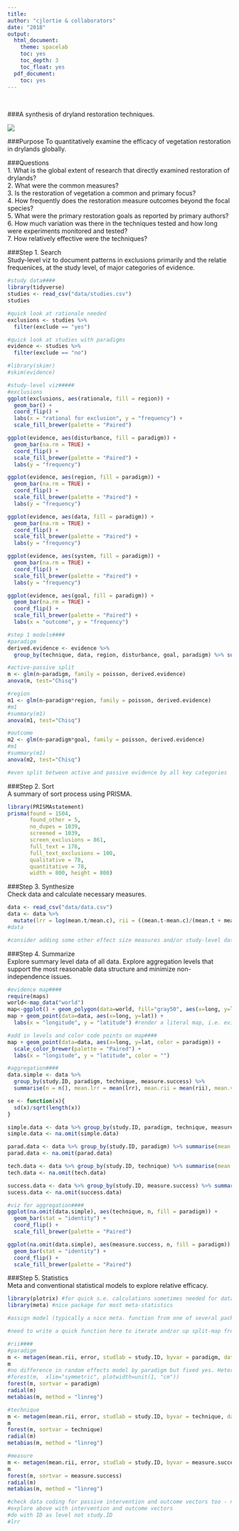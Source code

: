 ```yaml
---
title:
author: "cjlortie & collaborators"
date: "2018"
output:
  html_document:
    theme: spacelab
    toc: yes
    toc_depth: 3
    toc_float: yes
  pdf_document:
    toc: yes
---
```

<br>  

###A synthesis of dryland restoration techniques.  

![](./drylands.jpg)   

###Purpose
To quantitatively examine the efficacy of vegetation restoration in drylands globally.  

###Questions  
1. What is the global extent of research that directly examined restoration of drylands?  
2. What were the common measures?  
3. Is the restoration of vegetation a common and primary focus?  
4. How frequently does the restoration measure outcomes beyond the focal species?  
5. What were the primary restoration goals as reported by primary authors?  
6. How much variation was there in the techniques tested and how long were experiments monitored and tested?  
7. How relatively effective were the techniques?  

###Step 1. Search  
Study-level viz to document patterns in exclusions primarily and the relatie frequenices, at the study level, of major categories of evidence.  

```r
#study data####
library(tidyverse)
studies <- read_csv("data/studies.csv")
studies

#quick look at rationale needed
exclusions <- studies %>%
  filter(exclude == "yes")

#quick look at studies with paradigms
evidence <- studies %>%
  filter(exclude == "no")

#library(skimr)
#skim(evidence)

#study-level viz#####
#exclusions
ggplot(exclusions, aes(rationale, fill = region)) +
  geom_bar() +
  coord_flip() +
  labs(x = "rational for exclusion", y = "frequency") +
  scale_fill_brewer(palette = "Paired")

ggplot(evidence, aes(disturbance, fill = paradigm)) +
  geom_bar(na.rm = TRUE) +
  coord_flip() +
  scale_fill_brewer(palette = "Paired") +
  labs(y = "frequency")

ggplot(evidence, aes(region, fill = paradigm)) +
  geom_bar(na.rm = TRUE) +
  coord_flip() +
  scale_fill_brewer(palette = "Paired") +
  labs(y = "frequency")

ggplot(evidence, aes(data, fill = paradigm)) +
  geom_bar(na.rm = TRUE) +
  coord_flip() +
  scale_fill_brewer(palette = "Paired") +
  labs(y = "frequency")

ggplot(evidence, aes(system, fill = paradigm)) +
  geom_bar(na.rm = TRUE) +
  coord_flip() +
  scale_fill_brewer(palette = "Paired") +
  labs(y = "frequency")

ggplot(evidence, aes(goal, fill = paradigm)) +
  geom_bar(na.rm = TRUE) +
  coord_flip() +
  scale_fill_brewer(palette = "Paired") +
  labs(x = "outcome", y = "frequency")

#step 1 models####
#paradigm
derived.evidence <- evidence %>%
  group_by(technique, data, region, disturbance, goal, paradigm) %>% summarise(n = n())

#active-passive split
m <- glm(n~paradigm, family = poisson, derived.evidence)
anova(m, test="Chisq")

#region
m1 <- glm(n~paradigm*region, family = poisson, derived.evidence)
#m1
#summary(m1)
anova(m1, test="Chisq")

#outcome
m2 <- glm(n~paradigm*goal, family = poisson, derived.evidence)
#m1
#summary(m1)
anova(m2, test="Chisq")

#even split between active and passive evidence by all key categories
```

###Step 2. Sort  
A summary of sort process using PRISMA.  

```r
library(PRISMAstatement)
prisma(found = 1504,
       found_other = 5,
       no_dupes = 1039, 
       screened = 1039, 
       screen_exclusions = 861, 
       full_text = 178,
       full_text_exclusions = 100, 
       qualitative = 78, 
       quantitative = 78,
       width = 800, height = 800)
```

###Step 3. Synthesize  
Check data and calculate necessary measures.
```r
data <- read_csv("data/data.csv")
data <- data %>%
  mutate(lrr = log(mean.t/mean.c), rii = ((mean.t-mean.c)/(mean.t + mean.c)), var.es = ((sd.t^2/n.t*mean.t^2) + (sd.c^2/n.c*mean.c^2)))
#data

#consider adding some other effect size measures and/or study-level data too
```

###Step 4. Summarize  
Explore summary level data of all data. Explore aggregation levels that support the most reasonable data structure and minimize non-independence issues.  

```r
#evidence map####
require(maps)
world<-map_data("world")
map<-ggplot() + geom_polygon(data=world, fill="gray50", aes(x=long, y=lat, group=group))
map + geom_point(data=data, aes(x=long, y=lat)) +
  labs(x = "longitude", y = "latitude") #render a literal map, i.e. evidence map, of where we study the niche in deserts globally

#add in levels and color code points on map####
map + geom_point(data=data, aes(x=long, y=lat, color = paradigm)) + 
  scale_color_brewer(palette = "Paired") +
  labs(x = "longitude", y = "latitude", color = "")

#aggregation####
data.simple <- data %>%
  group_by(study.ID, paradigm, technique, measure.success) %>%
  summarise(n = n(), mean.lrr = mean(lrr), mean.rii = mean(rii), mean.var = mean(var.es))

se <- function(x){
  sd(x)/sqrt(length(x))
}

simple.data <- data %>% group_by(study.ID, paradigm, technique, measure.success) %>% summarise(mean.rii = mean(rii), error = se(rii))
simple.data <- na.omit(simple.data)

parad.data <- data %>% group_by(study.ID, paradigm) %>% summarise(mean.rii = mean(rii), error = se(rii))
parad.data <- na.omit(parad.data)

tech.data <- data %>% group_by(study.ID, technique) %>% summarise(mean.rii = mean(rii), error = se(rii))
tech.data <- na.omit(tech.data)

success.data <- data %>% group_by(study.ID, measure.success) %>% summarise(mean.rii = mean(rii), error = se(rii))
sucess.data <- na.omit(success.data)

#viz for aggregation####
ggplot(na.omit(data.simple), aes(technique, n, fill = paradigm)) + 
  geom_bar(stat = "identity") + 
  coord_flip() + 
  scale_fill_brewer(palette = "Paired")

ggplot(na.omit(data.simple), aes(measure.success, n, fill = paradigm)) + 
  geom_bar(stat = "identity") + 
  coord_flip() + 
  scale_fill_brewer(palette = "Paired")

```

###Step 5. Statistics  
Meta and conventional statistical models to explore relative efficacy.  

```r
library(plotrix) #for quick s.e. calculations sometimes needed for data tidy step
library(meta) #nice package for most meta-statistics

#assign model (typically a nice meta. function from one of several packages such as meta, metafor, or netmeta)

#need to write a quick function here to iterate and/or up split-map from broom

#rii####
#paradigm
m <- metagen(mean.rii, error, studlab = study.ID, byvar = paradigm, data = simple.data) #fit generic meta-analysis to an object
m
#no difference in random effects model by paradigm but fixed yes. Hetereogeneity is significantly different so a. fixed not representative and b. need a better model
#forest(m,  xlim="symmetric", plotwidth=unit(1, "cm"))
forest(m, sortvar = paradigm)
radial(m)
metabias(m, method = "linreg")

#technique
m <- metagen(mean.rii, error, studlab = study.ID, byvar = technique, data = tech.data) #fit generic meta-analysis to an object
m
forest(m, sortvar = technique)
radial(m)
metabias(m, method = "linreg")

#measure
m <- metagen(mean.rii, error, studlab = study.ID, byvar = measure.success, data = success.data) #fit generic meta-analysis to an object
m
forest(m, sortvar = measure.success)
radial(m)
metabias(m, method = "linreg")

#check data coding for passive intervention and outcome vectors too - not just active?
#explore above with intervention and outcome vectors
#do with ID as level not study.ID
#lrr


```
